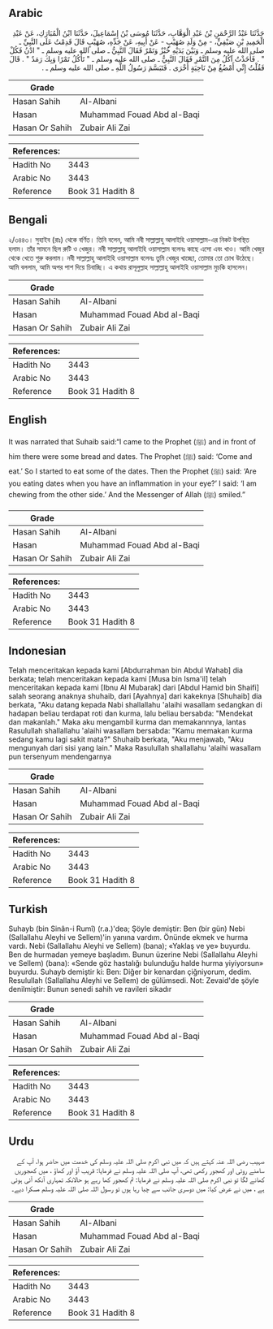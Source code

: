 ## Arabic


<div dir="rtl" lang="ar" style={{fontSize:'larger',backgroundColor:'#f8f9fa',padding:20}}>
حَدَّثَنَا عَبْدُ الرَّحْمَنِ بْنُ عَبْدِ الْوَهَّابِ، حَدَّثَنَا مُوسَى بْنُ إِسْمَاعِيلَ، حَدَّثَنَا ابْنُ الْمُبَارَكِ، عَنْ عَبْدِ الْحَمِيدِ بْنِ صَيْفِيٍّ، - مِنْ وَلَدِ صُهَيْبٍ - عَنْ أَبِيهِ، عَنْ جَدِّهِ، صُهَيْبٍ قَالَ قَدِمْتُ عَلَى النَّبِيِّ ـ صلى الله عليه وسلم ـ وَبَيْنَ يَدَيْهِ خُبْزٌ وَتَمْرٌ فَقَالَ النَّبِيُّ ـ صلى الله عليه وسلم ـ ‏"‏ ادْنُ فَكُلْ ‏"‏ ‏.‏ فَأَخَذْتُ آكُلُ مِنَ التَّمْرِ فَقَالَ النَّبِيُّ ـ صلى الله عليه وسلم ـ ‏"‏ تَأْكُلُ تَمْرًا وَبِكَ رَمَدٌ ‏"‏ ‏.‏ قَالَ فَقُلْتُ إِنِّي أَمْضُغُ مِنْ نَاحِيَةٍ أُخْرَى ‏.‏ فَتَبَسَّمَ رَسُولُ اللَّهِ ـ صلى الله عليه وسلم ـ ‏.‏
</div>
<div style={{backgroundColor:'#f8f9fa',padding:20, marginBottom: 10}}><table> <thead> <tr> <th>Grade</th> <th></th> </tr> </thead> <tbody> <tr><td>Hasan Sahih</td><td>Al-Albani</td></tr><tr><td>Hasan</td><td>Muhammad Fouad Abd al-Baqi</td></tr><tr><td>Hasan Or Sahih</td><td>Zubair Ali Zai</td></tr></tbody></table><table> <thead> <tr> <th>References:</th> <th></th> </tr> </thead> <tbody><tr><td>Hadith No</td><td>3443</td></tr><tr><td>Arabic No</td><td>3443</td></tr><tr><td>Reference</td><td>Book 31 Hadith 8</td></tr></tbody></table></div>

## Bengali


<div dir="ltr" lang="bn" style={{fontSize:'larger',backgroundColor:'#f8f9fa',padding:20}}>
২/৩৪৪৩। সুহাইব (রাঃ) থেকে বর্ণিত। তিনি বলেন, আমি নবী সাল্লাল্লাহু আলাইহি ওয়াসাল্লাম-এর নিকট উপস্থিত হলাম। তাঁর সামনে ছিল রুটি ও খেজুর। নবী সাল্লাল্লাহু আলাইহি ওয়াসাল্লাম বলেনঃ কাছে এসো এবং খাও। আমি খেজুর থেকে খেতে শুরু করলাম। নবী সাল্লাল্লাহু আলাইহি ওয়াসাল্লাম বলেনঃ তুমি খেজুর খাচ্ছো, তোমার তো চোখ উঠেছে। আমি বললাম, আমি অপর পাশ দিয়ে চিবাচ্ছি। এ কথায় রাসূলুল্লাহ সাল্লাল্লাহু আলাইহি ওয়াসাল্লাম মুচকি হাসলেন।
</div>
<div style={{backgroundColor:'#f8f9fa',padding:20, marginBottom: 10}}><table> <thead> <tr> <th>Grade</th> <th></th> </tr> </thead> <tbody> <tr><td>Hasan Sahih</td><td>Al-Albani</td></tr><tr><td>Hasan</td><td>Muhammad Fouad Abd al-Baqi</td></tr><tr><td>Hasan Or Sahih</td><td>Zubair Ali Zai</td></tr></tbody></table><table> <thead> <tr> <th>References:</th> <th></th> </tr> </thead> <tbody><tr><td>Hadith No</td><td>3443</td></tr><tr><td>Arabic No</td><td>3443</td></tr><tr><td>Reference</td><td>Book 31 Hadith 8</td></tr></tbody></table></div>

## English


<div dir="ltr" lang="en" style={{fontSize:'larger',backgroundColor:'#f8f9fa',padding:20}}>
It was narrated that Suhaib said:“I came to the Prophet (ﷺ) and in front of him there were some bread and dates. The Prophet (ﷺ) said: ‘Come and eat.’ So I started to eat some of the dates. Then the Prophet (ﷺ) said: ‘Are you eating dates when you have an inflammation in your eye?’ I said: ‘I am chewing from the other side.’ And the Messenger of Allah (ﷺ) smiled.”
</div>
<div style={{backgroundColor:'#f8f9fa',padding:20, marginBottom: 10}}><table> <thead> <tr> <th>Grade</th> <th></th> </tr> </thead> <tbody> <tr><td>Hasan Sahih</td><td>Al-Albani</td></tr><tr><td>Hasan</td><td>Muhammad Fouad Abd al-Baqi</td></tr><tr><td>Hasan Or Sahih</td><td>Zubair Ali Zai</td></tr></tbody></table><table> <thead> <tr> <th>References:</th> <th></th> </tr> </thead> <tbody><tr><td>Hadith No</td><td>3443</td></tr><tr><td>Arabic No</td><td>3443</td></tr><tr><td>Reference</td><td>Book 31 Hadith 8</td></tr></tbody></table></div>

## Indonesian


<div dir="ltr" lang="id" style={{fontSize:'larger',backgroundColor:'#f8f9fa',padding:20}}>
Telah menceritakan kepada kami [Abdurrahman bin Abdul Wahab] dia berkata; telah menceritakan kepada kami [Musa bin Isma'il] telah menceritakan kepada kami [Ibnu Al Mubarak] dari [Abdul Hamid bin Shaifi] salah seorang anaknya shuhaib, dari [Ayahnya] dari kakeknya [Shuhaib] dia berkata, "Aku datang kepada Nabi shallallahu 'alaihi wasallam sedangkan di hadapan beliau terdapat roti dan kurma, lalu beliau bersabda: "Mendekat dan makanlah." Maka aku mengambil kurma dan memakannnya, lantas Rasulullah shallallahu 'alaihi wasallam bersabda: "Kamu memakan kurma sedang kamu lagi sakit mata?" Shuhaib berkata, "Aku menjawab, "Aku mengunyah dari sisi yang lain." Maka Rasulullah shallallahu 'alaihi wasallam pun tersenyum mendengarnya
</div>
<div style={{backgroundColor:'#f8f9fa',padding:20, marginBottom: 10}}><table> <thead> <tr> <th>Grade</th> <th></th> </tr> </thead> <tbody> <tr><td>Hasan Sahih</td><td>Al-Albani</td></tr><tr><td>Hasan</td><td>Muhammad Fouad Abd al-Baqi</td></tr><tr><td>Hasan Or Sahih</td><td>Zubair Ali Zai</td></tr></tbody></table><table> <thead> <tr> <th>References:</th> <th></th> </tr> </thead> <tbody><tr><td>Hadith No</td><td>3443</td></tr><tr><td>Arabic No</td><td>3443</td></tr><tr><td>Reference</td><td>Book 31 Hadith 8</td></tr></tbody></table></div>

## Turkish


<div dir="ltr" lang="tr" style={{fontSize:'larger',backgroundColor:'#f8f9fa',padding:20}}>
Suhayb (bin Sinân-i Rumî) (r.a.)'dea; Şöyle demiştir: Ben (bir gün) Nebi (Sallallahu Aleyhi ve Sellem)'in yanına vardım. Önünde ekmek ve hurma vardı. Nebi (Sallallahu Aleyhi ve Sellem) (bana); «Yaklaş ve ye» buyurdu. Ben de hurmadan yemeye başladım. Bunun üzerine Nebi (Sallallahu Aleyhi ve Sellem) (bana): «Sende göz hastalığı bulunduğu halde hurma yiyiyorsun» buyurdu. Suhayb demiştir ki: Ben: Diğer bir kenardan çiğniyorum, dedim. Resulullah (Sallallahu Aleyhi ve Sellem) de gülümsedi. Not: Zevaid'de şöyle denilmiştir: Bunun senedi sahih ve ravileri sikadır
</div>
<div style={{backgroundColor:'#f8f9fa',padding:20, marginBottom: 10}}><table> <thead> <tr> <th>Grade</th> <th></th> </tr> </thead> <tbody> <tr><td>Hasan Sahih</td><td>Al-Albani</td></tr><tr><td>Hasan</td><td>Muhammad Fouad Abd al-Baqi</td></tr><tr><td>Hasan Or Sahih</td><td>Zubair Ali Zai</td></tr></tbody></table><table> <thead> <tr> <th>References:</th> <th></th> </tr> </thead> <tbody><tr><td>Hadith No</td><td>3443</td></tr><tr><td>Arabic No</td><td>3443</td></tr><tr><td>Reference</td><td>Book 31 Hadith 8</td></tr></tbody></table></div>

## Urdu


<div dir="rtl" lang="ur" style={{fontSize:'larger',backgroundColor:'#f8f9fa',padding:20}}>
صہیب رضی اللہ عنہ کہتے ہیں کہ میں نبی اکرم صلی اللہ علیہ وسلم کی خدمت میں حاضر ہوا، آپ کے سامنے روٹی اور کھجور رکھی تھی، آپ صلی اللہ علیہ وسلم نے فرمایا: قریب آؤ اور کھاؤ ، میں کھجوریں کھانے لگا تو نبی اکرم صلی اللہ علیہ وسلم نے فرمایا: تم کھجور کھا رہے ہو حالانکہ تمہاری آنکھ آئی ہوئی ہے ، میں نے عرض کیا: میں دوسری جانب سے چبا رہا ہوں تو رسول اللہ صلی اللہ علیہ وسلم مسکرا دیے۔
</div>
<div style={{backgroundColor:'#f8f9fa',padding:20, marginBottom: 10}}><table> <thead> <tr> <th>Grade</th> <th></th> </tr> </thead> <tbody> <tr><td>Hasan Sahih</td><td>Al-Albani</td></tr><tr><td>Hasan</td><td>Muhammad Fouad Abd al-Baqi</td></tr><tr><td>Hasan Or Sahih</td><td>Zubair Ali Zai</td></tr></tbody></table><table> <thead> <tr> <th>References:</th> <th></th> </tr> </thead> <tbody><tr><td>Hadith No</td><td>3443</td></tr><tr><td>Arabic No</td><td>3443</td></tr><tr><td>Reference</td><td>Book 31 Hadith 8</td></tr></tbody></table></div>